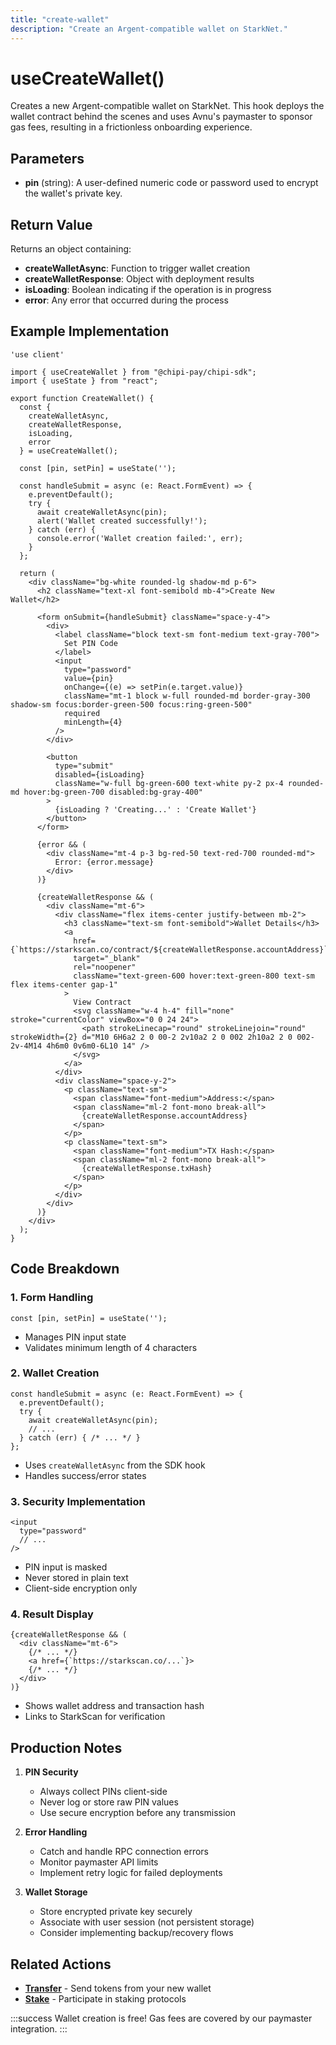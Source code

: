 ```yaml
---
title: "create-wallet"
description: "Create an Argent-compatible wallet on StarkNet."
---
```


# useCreateWallet()

Creates a new Argent-compatible wallet on StarkNet. This hook deploys the wallet contract behind the scenes and uses Avnu's paymaster to sponsor gas fees, resulting in a frictionless onboarding experience.

## Parameters

- **pin** (string): A user-defined numeric code or password used to encrypt the wallet's private key.

## Return Value

Returns an object containing:
- **createWalletAsync**: Function to trigger wallet creation
- **createWalletResponse**: Object with deployment results
- **isLoading**: Boolean indicating if the operation is in progress
- **error**: Any error that occurred during the process

## Example Implementation

```tsx
'use client'

import { useCreateWallet } from "@chipi-pay/chipi-sdk";
import { useState } from "react";

export function CreateWallet() {
  const { 
    createWalletAsync, 
    createWalletResponse, 
    isLoading, 
    error 
  } = useCreateWallet();
  
  const [pin, setPin] = useState('');

  const handleSubmit = async (e: React.FormEvent) => {
    e.preventDefault();
    try {
      await createWalletAsync(pin);
      alert('Wallet created successfully!');
    } catch (err) {
      console.error('Wallet creation failed:', err);
    }
  };

  return (
    <div className="bg-white rounded-lg shadow-md p-6">
      <h2 className="text-xl font-semibold mb-4">Create New Wallet</h2>
      
      <form onSubmit={handleSubmit} className="space-y-4">
        <div>
          <label className="block text-sm font-medium text-gray-700">
            Set PIN Code
          </label>
          <input
            type="password"
            value={pin}
            onChange={(e) => setPin(e.target.value)}
            className="mt-1 block w-full rounded-md border-gray-300 shadow-sm focus:border-green-500 focus:ring-green-500"
            required
            minLength={4}
          />
        </div>

        <button
          type="submit"
          disabled={isLoading}
          className="w-full bg-green-600 text-white py-2 px-4 rounded-md hover:bg-green-700 disabled:bg-gray-400"
        >
          {isLoading ? 'Creating...' : 'Create Wallet'}
        </button>
      </form>

      {error && (
        <div className="mt-4 p-3 bg-red-50 text-red-700 rounded-md">
          Error: {error.message}
        </div>
      )}

      {createWalletResponse && (
        <div className="mt-6">
          <div className="flex items-center justify-between mb-2">
            <h3 className="text-sm font-semibold">Wallet Details</h3>
            <a
              href={`https://starkscan.co/contract/${createWalletResponse.accountAddress}`}
              target="_blank"
              rel="noopener"
              className="text-green-600 hover:text-green-800 text-sm flex items-center gap-1"
            >
              View Contract
              <svg className="w-4 h-4" fill="none" stroke="currentColor" viewBox="0 0 24 24">
                <path strokeLinecap="round" strokeLinejoin="round" strokeWidth={2} d="M10 6H6a2 2 0 00-2 2v10a2 2 0 002 2h10a2 2 0 002-2v-4M14 4h6m0 0v6m0-6L10 14" />
              </svg>
            </a>
          </div>
          <div className="space-y-2">
            <p className="text-sm">
              <span className="font-medium">Address:</span> 
              <span className="ml-2 font-mono break-all">
                {createWalletResponse.accountAddress}
              </span>
            </p>
            <p className="text-sm">
              <span className="font-medium">TX Hash:</span> 
              <span className="ml-2 font-mono break-all">
                {createWalletResponse.txHash}
              </span>
            </p>
          </div>
        </div>
      )}
    </div>
  );
}
```

## Code Breakdown

### 1. Form Handling
```tsx
const [pin, setPin] = useState('');
```
- Manages PIN input state
- Validates minimum length of 4 characters

### 2. Wallet Creation
```tsx
const handleSubmit = async (e: React.FormEvent) => {
  e.preventDefault();
  try {
    await createWalletAsync(pin);
    // ...
  } catch (err) { /* ... */ }
};
```
- Uses `createWalletAsync` from the SDK hook
- Handles success/error states

### 3. Security Implementation
```tsx
<input
  type="password"
  // ...
/>
```
- PIN input is masked
- Never stored in plain text
- Client-side encryption only

### 4. Result Display
```tsx
{createWalletResponse && (
  <div className="mt-6">
    {/* ... */}
    <a href={`https://starkscan.co/...`}>
    {/* ... */}
  </div>
)}
```
- Shows wallet address and transaction hash
- Links to StarkScan for verification

## Production Notes

1. **PIN Security**  
   - Always collect PINs client-side
   - Never log or store raw PIN values
   - Use secure encryption before any transmission

2. **Error Handling**  
   - Catch and handle RPC connection errors
   - Monitor paymaster API limits
   - Implement retry logic for failed deployments

3. **Wallet Storage**  
   - Store encrypted private key securely
   - Associate with user session (not persistent storage)
   - Consider implementing backup/recovery flows

## Related Actions

- **[Transfer](/actions/transfer.mdx)** - Send tokens from your new wallet
- **[Stake](/actions/stake.mdx)** - Participate in staking protocols

:::success
Wallet creation is free! Gas fees are covered by our paymaster integration.
:::
